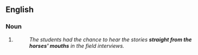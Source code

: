 ==English==

===Noun===
{{head|en|noun form}}

# {{plural of|en|horse's mouth}}
#: ''The students had the chance to hear the stories '''straight from the horses' mouths''' in the field interviews.''